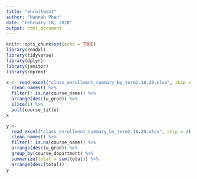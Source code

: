 ```yaml
---
title: "enrollment"
author: "Hannah Phan"
date: "February 18, 2020"
output: html_document
---
```


```r
knitr::opts_chunk$set(echo = TRUE)
library(readxl)
library(tidyverse)
library(dplyr)
library(janitor)
library(reprex)
```


```r
x <- read_excel("class_enrollment_summary_by_term2.18.20.xlsx", skip = 3) %>%
  clean_names() %>%
  filter(! is.na(course_name)) %>%
  arrange(desc(u_grad)) %>%
  slice(1) %>%
  pull(course_title)
x
```
```r
y <-
  read_excel("class_enrollment_summary_by_term2.18.20.xlsx", skip = 3) %>%
  clean_names() %>%
  filter(! is.na(course_name)) %>%
  arrange(desc(u_grad)) %>%
  group_by(course_department) %>%
  summarize(total = sum(total)) %>%
  arrange(desc(total))
y

```


